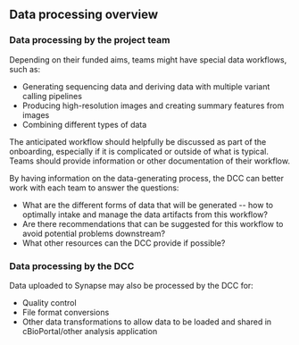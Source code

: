 ## Data processing overview

### Data processing by the project team

Depending on their funded aims, teams might have special data workflows, such as:
- Generating sequencing data and deriving data with multiple variant calling pipelines 
- Producing high-resolution images and creating summary features from images 
- Combining different types of data

The anticipated workflow should helpfully be discussed as part of the onboarding, especially if it is complicated or outside of what is typical. 
Teams should provide information or other documentation of their workflow. 

By having information on the data-generating process, the DCC can better work with each team to answer the questions:
- What are the different forms of data that will be generated -- how to optimally intake and manage the data artifacts from this workflow?
- Are there recommendations that can be suggested for this workflow to avoid potential problems downstream?
- What other resources can the DCC provide if possible?

### Data processing by the DCC

Data uploaded to Synapse may also be processed by the DCC for:
- Quality control
- File format conversions
- Other data transformations to allow data to be loaded and shared in cBioPortal/other analysis application






